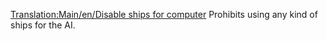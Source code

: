 [[Translation:Main/en/Disable ships for computer]]
{{en/-}}
Prohibits using any kind of ships for the AI.